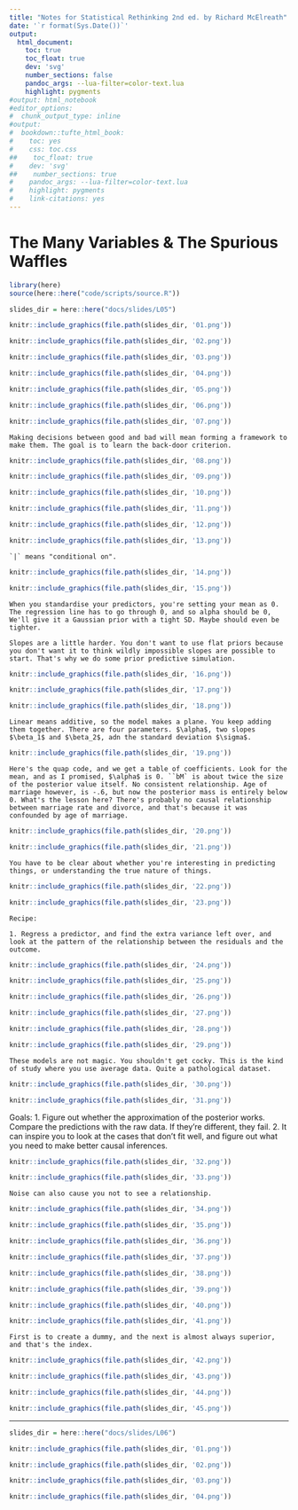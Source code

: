 ```yaml
---
title: "Notes for Statistical Rethinking 2nd ed. by Richard McElreath"
date: '`r format(Sys.Date())`'
output:
  html_document:
    toc: true
    toc_float: true
    dev: 'svg'
    number_sections: false
    pandoc_args: --lua-filter=color-text.lua
    highlight: pygments
#output: html_notebook
#editor_options: 
#  chunk_output_type: inline
#output:
#  bookdown::tufte_html_book:
#    toc: yes
#    css: toc.css
##    toc_float: true
#    dev: 'svg'
##    number_sections: true
#    pandoc_args: --lua-filter=color-text.lua
#    highlight: pygments
#    link-citations: yes
---
```


# The Many Variables & The Spurious Waffles

```r
library(here)
source(here::here("code/scripts/source.R"))
```

```r
slides_dir = here::here("docs/slides/L05")
```

```r
knitr::include_graphics(file.path(slides_dir, '01.png'))
```

```r
knitr::include_graphics(file.path(slides_dir, '02.png'))
```

```r
knitr::include_graphics(file.path(slides_dir, '03.png'))
```

```r
knitr::include_graphics(file.path(slides_dir, '04.png'))
```

```r
knitr::include_graphics(file.path(slides_dir, '05.png'))
```

```r
knitr::include_graphics(file.path(slides_dir, '06.png'))
```



```r
knitr::include_graphics(file.path(slides_dir, '07.png'))
```

```marginfigure
Making decisions between good and bad will mean forming a framework to make them. The goal is to learn the back-door criterion.
```

```r
knitr::include_graphics(file.path(slides_dir, '08.png'))
```

```r
knitr::include_graphics(file.path(slides_dir, '09.png'))
```

```r
knitr::include_graphics(file.path(slides_dir, '10.png'))
```


```r
knitr::include_graphics(file.path(slides_dir, '11.png'))
```



```r
knitr::include_graphics(file.path(slides_dir, '12.png'))
```


```r
knitr::include_graphics(file.path(slides_dir, '13.png'))
```

```marginfigure
`|` means "conditional on".
```


```r
knitr::include_graphics(file.path(slides_dir, '14.png'))
```


```r
knitr::include_graphics(file.path(slides_dir, '15.png'))
```

```marginfigure
When you standardise your predictors, you're setting your mean as 0. The regression line has to go through 0, and so alpha should be 0, We'll give it a Gaussian prior with a tight SD. Maybe should even be tighter. 

Slopes are a little harder. You don't want to use flat priors because you don't want it to think wildly impossible slopes are possible to start. That's why we do some prior predictive simulation.
```

```r
knitr::include_graphics(file.path(slides_dir, '16.png'))
```


```r
knitr::include_graphics(file.path(slides_dir, '17.png'))
```

```r
knitr::include_graphics(file.path(slides_dir, '18.png'))
```

```marginfigure
Linear means additive, so the model makes a plane. You keep adding them together. There are four parameters. $\alpha$, two slopes $\beta_1$ and $\beta_2$, adn the standard deviation $\sigma$.
```

```r
knitr::include_graphics(file.path(slides_dir, '19.png'))
```

```marginfigure
Here's the quap code, and we get a table of coefficients. Look for the mean, and as I promised, $\alpha$ is 0. ``bM` is about twice the size of the posterior value itself. No consistent relationship. Age of marriage however, is -.6, but now the posterior mass is entirely below 0. What's the lesson here? There's probably no causal relationship between marriage rate and divorce, and that's because it was confounded by age of marriage. 
```

```r
knitr::include_graphics(file.path(slides_dir, '20.png'))
```

```r
knitr::include_graphics(file.path(slides_dir, '21.png'))
```

```marginfigure
You have to be clear about whether you're interesting in predicting things, or understanding the true nature of things. 
```

```r
knitr::include_graphics(file.path(slides_dir, '22.png'))
```

```r
knitr::include_graphics(file.path(slides_dir, '23.png'))
```
 
```marginfigure
Recipe:

1. Regress a predictor, and find the extra variance left over, and look at the pattern of the relationship between the residuals and the outcome.
```

```r
knitr::include_graphics(file.path(slides_dir, '24.png'))
```

```r
knitr::include_graphics(file.path(slides_dir, '25.png'))
```


```r
knitr::include_graphics(file.path(slides_dir, '26.png'))
```

```r
knitr::include_graphics(file.path(slides_dir, '27.png'))
```

```r
knitr::include_graphics(file.path(slides_dir, '28.png'))
```

```r
knitr::include_graphics(file.path(slides_dir, '29.png'))
```

```marginfigure
These models are not magic. You shouldn't get cocky. This is the kind of study where you use average data. Quite a pathological dataset.
```

```r
knitr::include_graphics(file.path(slides_dir, '30.png'))
```

```r
knitr::include_graphics(file.path(slides_dir, '31.png'))
```

Goals:
1. Figure out whether the approximation of the posterior works. Compare the predictions with the raw data. If they're different, they fail. 
2. It can inspire you to look at the cases that don't fit well, and figure out what you need to make better causal inferences.

```r
knitr::include_graphics(file.path(slides_dir, '32.png'))
```

```r
knitr::include_graphics(file.path(slides_dir, '33.png'))
```

```marginfigure
Noise can also cause you not to see a relationship.
```

```r
knitr::include_graphics(file.path(slides_dir, '34.png'))
```

```r
knitr::include_graphics(file.path(slides_dir, '35.png'))
```

```r
knitr::include_graphics(file.path(slides_dir, '36.png'))
```

```r
knitr::include_graphics(file.path(slides_dir, '37.png'))
```

```r
knitr::include_graphics(file.path(slides_dir, '38.png'))
```

```r
knitr::include_graphics(file.path(slides_dir, '39.png'))
```

```r
knitr::include_graphics(file.path(slides_dir, '40.png'))
```

```r
knitr::include_graphics(file.path(slides_dir, '41.png'))
```

```marginfigure
First is to create a dummy, and the next is almost always superior, and that's the index. 
```

```r
knitr::include_graphics(file.path(slides_dir, '42.png'))
```

```r
knitr::include_graphics(file.path(slides_dir, '43.png'))
```

```r
knitr::include_graphics(file.path(slides_dir, '44.png'))
```

```r
knitr::include_graphics(file.path(slides_dir, '45.png'))
```

-------

```r
slides_dir = here::here("docs/slides/L06")
```

```r
knitr::include_graphics(file.path(slides_dir, '01.png'))
```

```r
knitr::include_graphics(file.path(slides_dir, '02.png'))
```

```r
knitr::include_graphics(file.path(slides_dir, '03.png'))
```

```r
knitr::include_graphics(file.path(slides_dir, '04.png'))
```
